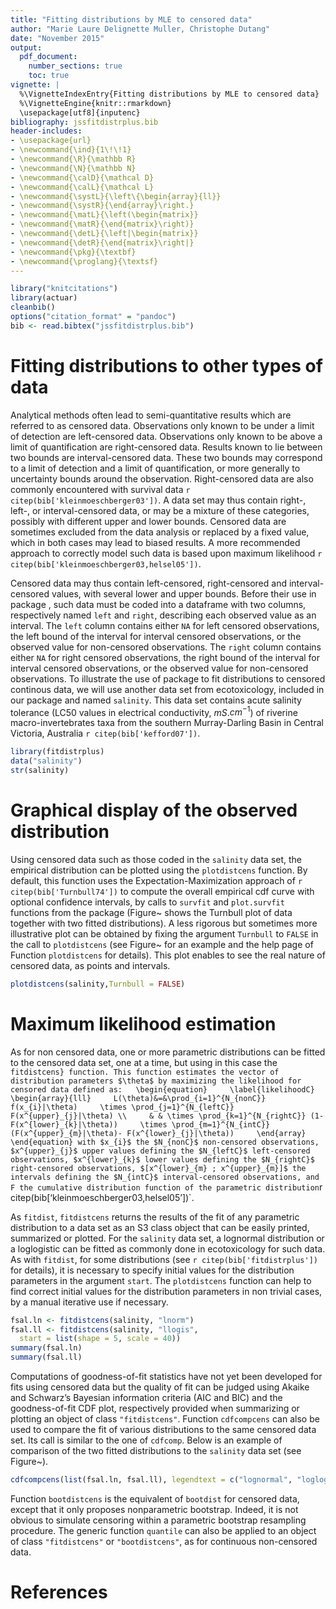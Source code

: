 ```yaml
---
title: "Fitting distributions by MLE to censored data"
author: "Marie Laure Delignette Muller, Christophe Dutang"
date: "November 2015"
output:
  pdf_document:
    number_sections: true
    toc: true
vignette: |
  %\VignetteIndexEntry{Fitting distributions by MLE to censored data} 
  %\VignetteEngine{knitr::rmarkdown} 
  \usepackage[utf8]{inputenc}
bibliography: jssfitdistrplus.bib    
header-includes:
- \usepackage{url}
- \newcommand{\ind}{1\!\!1}
- \newcommand{\R}{\mathbb R}
- \newcommand{\N}{\mathbb N}
- \newcommand{\calD}{\mathcal D}
- \newcommand{\calL}{\mathcal L}
- \newcommand{\systL}{\left\{\begin{array}{ll}}
- \newcommand{\systR}{\end{array}\right.}
- \newcommand{\matL}{\left(\begin{matrix}}
- \newcommand{\matR}{\end{matrix}\right)}
- \newcommand{\detL}{\left|\begin{matrix}}
- \newcommand{\detR}{\end{matrix}\right|}
- \newcommand{\pkg}{\textbf}
- \newcommand{\proglang}{\textsf}
---
```


```r
library("knitcitations")
library(actuar)
cleanbib()
options("citation_format" = "pandoc")
bib <- read.bibtex("jssfitdistrplus.bib")
```



# Fitting distributions to other types of data


Analytical methods often lead to semi-quantitative results which are referred to as
censored data. Observations only known to be under a limit of detection are 
left-censored data. Observations only known to be above a limit of quantification
are  right-censored data. Results known to lie between two bounds are 
interval-censored data. These two bounds may correspond to a limit of detection and 
a limit of quantification, or more generally to uncertainty bounds around the observation.
Right-censored data are also commonly encountered with survival data `r citep(bib['kleinmoeschberger03'])`.
A data set may thus contain right-, left-, or interval-censored data, or may be a mixture
of these categories, possibly with different upper and lower bounds.
Censored data are sometimes excluded from the data analysis or replaced by a fixed value, which
in both cases may lead to biased results. A more recommended approach to correctly model
such data is based upon maximum likelihood `r citep(bib['kleinmoeschberger03,helsel05'])`. 


Censored data may thus contain left-censored, right-censored and interval-censored values, 
with several lower and upper bounds. 
Before their use in package \pkg{fitdistrplus}, 
such data must be coded into a dataframe with two columns, 
respectively named `left` 
and `right`, describing each observed value as an interval.
The `left` column contains either `NA` for left censored observations,
the left bound of the interval for interval censored observations,
or the observed value for non-censored observations.
The `right` column contains either `NA` for right censored observations,
the right bound of the interval for interval censored observations,
or the observed value for non-censored observations.
To illustrate the use of package \pkg{fitdistrplus} to fit distributions
to censored continous data, we  will use another
data set from ecotoxicology, included in our package and named  `salinity`. 
This data set contains acute salinity tolerance (LC50 values in electrical conductivity, $mS$.$cm^{-1}$)
of riverine macro-invertebrates taxa from the southern Murray-Darling Basin in 
Central Victoria, Australia `r citep(bib['kefford07'])`. 


```r
library(fitdistrplus)
data("salinity")
str(salinity)
```
     
# Graphical display of the observed distribution


Using censored data such as those coded in the `salinity` data set,
the empirical distribution can be plotted using the `plotdistcens` function.
By default, this function uses the Expectation-Maximization approach of 
`r citep(bib['Turnbull74'])` to compute the overall
empirical cdf curve with optional confidence intervals, by calls to `survfit`
and `plot.survfit` functions from the \pkg{survival} package 
(Figure~\ref{cdfcompcens} shows the Turnbull plot of data together with two fitted distributions). 
A less rigorous
but sometimes more illustrative plot can be 
obtained by fixing the argument `Turnbull` to `FALSE` in the call to `plotdistcens`
(see Figure~\ref{plotdistcens} for an example and the help page of Function
`plotdistcens` for details). This plot enables to see the real nature of censored data, as
points and intervals. 

```r
plotdistcens(salinity,Turnbull = FALSE)
```








# Maximum likelihood estimation


As for non censored data, one or more parametric distributions can
be fitted to the censored data set, one at a time, but using in this case
the `fitdistcens} function. This function estimates the vector of distribution parameters $\theta$
by maximizing the likelihood for censored data defined as:
  \begin{equation}
    \label{likelihoodC}
    \begin{array}{lll}
    L(\theta)&=&\prod_{i=1}^{N_{nonC}} f(x_{i}|\theta)
    \times \prod_{j=1}^{N_{leftC}} F(x^{upper}_{j}|\theta) \\
    & & \times \prod_{k=1}^{N_{rightC}} (1- F(x^{lower}_{k}|\theta))
    \times \prod_{m=1}^{N_{intC}} (F(x^{upper}_{m}|\theta)- F(x^{lower}_{j}|\theta))
    \end{array}
  \end{equation}
with $x_{i}$ the $N_{nonC}$ non-censored observations,
$x^{upper}_{j}$ upper values defining the $N_{leftC}$ left-censored observations,
$x^{lower}_{k}$ lower values defining the $N_{rightC}$ right-censored observations,
$[x^{lower}_{m} ; x^{upper}_{m}]$ the intervals defining the $N_{intC}$ interval-censored observations,
and F the cumulative distribution function of the parametric distribution 
`r citep(bib['kleinmoeschberger03,helsel05'])`.

As `fitdist`, `fitdistcens` returns the results of the fit of any parametric distribution
to a data set as an S3 class object that can be easily printed,
summarized or plotted.
For the `salinity` data set, a lognormal distribution or a loglogistic can be fitted 
as commonly done in ecotoxicology for such data. 
As with `fitdist`, for some distributions (see `r citep(bib['fitdistrplus'])` for details), 
it is necessary to specify initial 
values for the distribution parameters in the argument `start`.
The `plotdistcens` function can help to find correct initial values for 
the distribution parameters in non trivial cases, by a manual iterative use if necessary.
```r
fsal.ln <- fitdistcens(salinity, "lnorm")
fsal.ll <- fitdistcens(salinity, "llogis",
  start = list(shape = 5, scale = 40))
summary(fsal.ln)
summary(fsal.ll)
```

Computations of goodness-of-fit statistics have not yet been 
developed for fits using censored data but the quality of fit 
can be judged using Akaike and Schwarz's Bayesian 
information criteria (AIC and BIC) and the goodness-of-fit CDF plot, 
respectively provided when summarizing or plotting an object of class `"fitdistcens"`. 
Function `cdfcompcens` can also be used to compare the fit of various
distributions to the same censored data set. Its call is similar to the one of `cdfcomp`. Below is
an example of comparison of the two fitted distributions to the `salinity` data set (see Figure~\ref{cdfcompcens}).

```r
cdfcompcens(list(fsal.ln, fsal.ll), legendtext = c("lognormal", "loglogistic "))
```



Function `bootdistcens` is the equivalent of `bootdist` for censored 
data, except that it 
only proposes nonparametric bootstrap. Indeed, it is not obvious 
to simulate censoring within a parametric 
bootstrap resampling procedure. The generic function `quantile` can also be applied
to an object of class `"fitdistcens"` or `"bootdistcens"`, as for 
continuous non-censored data.




# References
